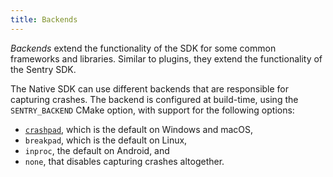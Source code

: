 ```yaml
---
title: Backends
---
```


*Backends* extend the functionality of the SDK for some common frameworks
and libraries. Similar to plugins, they extend the functionality of the Sentry
SDK.

The Native SDK can use different backends that are responsible for capturing
crashes. The backend is configured at build-time, using the `SENTRY_BACKEND`
CMake option, with support for the following options:

- [`crashpad`](crashpad/), which is the default on Windows and macOS,
- `breakpad`, which is the default on Linux,
- `inproc`, the default on Android, and
- `none`, that disables capturing crashes altogether.
